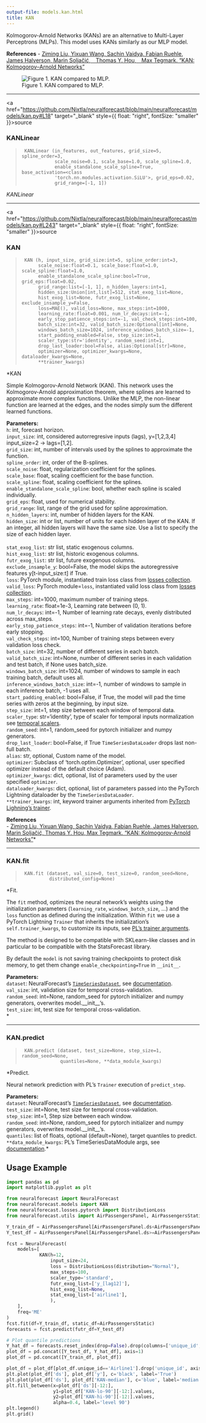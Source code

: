 ```yaml
---
output-file: models.kan.html
title: KAN
---
```



Kolmogorov-Arnold Networks (KANs) are an alternative to Multi-Layer
Perceptrons (MLPs). This model uses KANs similarly as our MLP model.

**References** - [Ziming Liu, Yixuan Wang, Sachin Vaidya, Fabian Ruehle,
James Halverson, Marin Soljačić, Thomas Y. Hou, Max Tegmark. “KAN:
Kolmogorov–Arnold Networks”](https://arxiv.org/html/2404.19756v1)

<figure>
<img src="imgs_models/kan.png" alt="Figure 1. KAN compared to MLP." />
<figcaption aria-hidden="true">Figure 1. KAN compared to
MLP.</figcaption>
</figure>

------------------------------------------------------------------------

<a
href="https://github.com/Nixtla/neuralforecast/blob/main/neuralforecast/models/kan.py#L18"
target="_blank" style={{ float: "right", fontSize: "smaller" }}>source</a>

### KANLinear

> ``` text
>  KANLinear (in_features, out_features, grid_size=5, spline_order=3,
>             scale_noise=0.1, scale_base=1.0, scale_spline=1.0,
>             enable_standalone_scale_spline=True, base_activation=<class
>             'torch.nn.modules.activation.SiLU'>, grid_eps=0.02,
>             grid_range=[-1, 1])
> ```

*KANLinear*

------------------------------------------------------------------------

<a
href="https://github.com/Nixtla/neuralforecast/blob/main/neuralforecast/models/kan.py#L243"
target="_blank" style={{ float: "right", fontSize: "smaller" }}>source</a>

### KAN

> ``` text
>  KAN (h, input_size, grid_size:int=5, spline_order:int=3,
>       scale_noise:float=0.1, scale_base:float=1.0, scale_spline:float=1.0,
>       enable_standalone_scale_spline:bool=True, grid_eps:float=0.02,
>       grid_range:list=[-1, 1], n_hidden_layers:int=1,
>       hidden_size:Union[int,list]=512, stat_exog_list=None,
>       hist_exog_list=None, futr_exog_list=None, exclude_insample_y=False,
>       loss=MAE(), valid_loss=None, max_steps:int=1000,
>       learning_rate:float=0.001, num_lr_decays:int=-1,
>       early_stop_patience_steps:int=-1, val_check_steps:int=100,
>       batch_size:int=32, valid_batch_size:Optional[int]=None,
>       windows_batch_size=1024, inference_windows_batch_size=-1,
>       start_padding_enabled=False, step_size:int=1,
>       scaler_type:str='identity', random_seed:int=1,
>       drop_last_loader:bool=False, alias:Optional[str]=None,
>       optimizer=None, optimizer_kwargs=None, dataloader_kwargs=None,
>       **trainer_kwargs)
> ```

\*KAN

Simple Kolmogorov-Arnold Network (KAN). This network uses the
Kolmogorov-Arnold approximation theorem, where splines are learned to
approximate more complex functions. Unlike the MLP, the non-linear
function are learned at the edges, and the nodes simply sum the
different learned functions.

**Parameters:**<br/> `h`: int, forecast horizon.<br/> `input_size`: int,
considered autorregresive inputs (lags), y=\[1,2,3,4\] input_size=2 -\>
lags=\[1,2\].<br/> `grid_size`: int, number of intervals used by the
splines to approximate the function.<br/> `spline_order`: int, order of
the B-splines.<br/> `scale_noise`: float, regularization coefficient for
the splines.<br/> `scale_base`: float, scaling coefficient for the base
function.<br/> `scale_spline`: float, scaling coefficient for the
splines.<br/> `enable_standalone_scale_spline`: bool, whether each spline
is scaled individually.<br/> `grid_eps`: float, used for numerical
stability.<br/> `grid_range`: list, range of the grid used for spline
approximation.<br/> `n_hidden_layers`: int, number of hidden layers for
the KAN.<br/> `hidden_size`: int or list, number of units for each hidden
layer of the KAN. If an integer, all hidden layers will have the same
size. Use a list to specify the size of each hidden layer.<br/>  
`stat_exog_list`: str list, static exogenous columns.<br/>
`hist_exog_list`: str list, historic exogenous columns.<br/>
`futr_exog_list`: str list, future exogenous columns.<br/>
`exclude_insample_y`: bool=False, the model skips the autoregressive
features y\[t-input_size:t\] if True.<br/> `loss`: PyTorch module,
instantiated train loss class from [losses
collection](https://nixtla.github.io/neuralforecast/losses.pytorch.html).<br/>
`valid_loss`: PyTorch module=`loss`, instantiated valid loss class from
[losses
collection](https://nixtla.github.io/neuralforecast/losses.pytorch.html).<br/>
`max_steps`: int=1000, maximum number of training steps.<br/>
`learning_rate`: float=1e-3, Learning rate between (0, 1).<br/>
`num_lr_decays`: int=-1, Number of learning rate decays, evenly
distributed across max_steps.<br/> `early_stop_patience_steps`: int=-1,
Number of validation iterations before early stopping.<br/>
`val_check_steps`: int=100, Number of training steps between every
validation loss check.<br/> `batch_size`: int=32, number of different
series in each batch.<br/> `valid_batch_size`: int=None, number of
different series in each validation and test batch, if None uses
batch_size.<br/> `windows_batch_size`: int=1024, number of windows to
sample in each training batch, default uses all.<br/>
`inference_windows_batch_size`: int=-1, number of windows to sample in
each inference batch, -1 uses all.<br/> `start_padding_enabled`:
bool=False, if True, the model will pad the time series with zeros at
the beginning, by input size.<br/> `step_size`: int=1, step size between
each window of temporal data.<br/> `scaler_type`: str=‘identity’, type of
scaler for temporal inputs normalization see [temporal
scalers](https://nixtla.github.io/neuralforecast/common.scalers.html).<br/>
`random_seed`: int=1, random_seed for pytorch initializer and numpy
generators.<br/> `drop_last_loader`: bool=False, if True
`TimeSeriesDataLoader` drops last non-full batch.<br/> `alias`: str,
optional, Custom name of the model.<br/> `optimizer`: Subclass of
‘torch.optim.Optimizer’, optional, user specified optimizer instead of
the default choice (Adam).<br/> `optimizer_kwargs`: dict, optional, list
of parameters used by the user specified `optimizer`.<br/>
`dataloader_kwargs`: dict, optional, list of parameters passed into the
PyTorch Lightning dataloader by the `TimeSeriesDataLoader`. <br/>
`**trainer_kwargs`: int, keyword trainer arguments inherited from
[PyTorch Lighning’s
trainer](https://pytorch-lightning.readthedocs.io/en/stable/api/pytorch_lightning.trainer.trainer.Trainer.html?highlight=trainer).<br/>

**References**<br/> - [Ziming Liu, Yixuan Wang, Sachin Vaidya, Fabian
Ruehle, James Halverson, Marin Soljačić, Thomas Y. Hou, Max Tegmark.
“KAN: Kolmogorov-Arnold Networks”](https://arxiv.org/abs/2404.19756)\*

------------------------------------------------------------------------

### KAN.fit

> ``` text
>  KAN.fit (dataset, val_size=0, test_size=0, random_seed=None,
>           distributed_config=None)
> ```

\*Fit.

The `fit` method, optimizes the neural network’s weights using the
initialization parameters (`learning_rate`, `windows_batch_size`, …) and
the `loss` function as defined during the initialization. Within `fit`
we use a PyTorch Lightning `Trainer` that inherits the initialization’s
`self.trainer_kwargs`, to customize its inputs, see [PL’s trainer
arguments](https://pytorch-lightning.readthedocs.io/en/stable/api/pytorch_lightning.trainer.trainer.Trainer.html?highlight=trainer).

The method is designed to be compatible with SKLearn-like classes and in
particular to be compatible with the StatsForecast library.

By default the `model` is not saving training checkpoints to protect
disk memory, to get them change `enable_checkpointing=True` in
`__init__`.

**Parameters:**<br/> `dataset`: NeuralForecast’s
[`TimeSeriesDataset`](https://nixtlaverse.nixtla.io/neuralforecast/tsdataset.html#timeseriesdataset),
see
[documentation](https://nixtla.github.io/neuralforecast/tsdataset.html).<br/>
`val_size`: int, validation size for temporal cross-validation.<br/>
`random_seed`: int=None, random_seed for pytorch initializer and numpy
generators, overwrites model.\_\_init\_\_’s.<br/> `test_size`: int, test
size for temporal cross-validation.<br/>\*

------------------------------------------------------------------------

### KAN.predict

> ``` text
>  KAN.predict (dataset, test_size=None, step_size=1, random_seed=None,
>               quantiles=None, **data_module_kwargs)
> ```

\*Predict.

Neural network prediction with PL’s `Trainer` execution of
`predict_step`.

**Parameters:**<br/> `dataset`: NeuralForecast’s
[`TimeSeriesDataset`](https://nixtlaverse.nixtla.io/neuralforecast/tsdataset.html#timeseriesdataset),
see
[documentation](https://nixtla.github.io/neuralforecast/tsdataset.html).<br/>
`test_size`: int=None, test size for temporal cross-validation.<br/>
`step_size`: int=1, Step size between each window.<br/> `random_seed`:
int=None, random_seed for pytorch initializer and numpy generators,
overwrites model.\_\_init\_\_’s.<br/> `quantiles`: list of floats,
optional (default=None), target quantiles to predict. <br/>
`**data_module_kwargs`: PL’s TimeSeriesDataModule args, see
[documentation](https://pytorch-lightning.readthedocs.io/en/1.6.1/extensions/datamodules.html#using-a-datamodule).\*

## Usage Example


```python
import pandas as pd
import matplotlib.pyplot as plt

from neuralforecast import NeuralForecast
from neuralforecast.models import KAN
from neuralforecast.losses.pytorch import DistributionLoss
from neuralforecast.utils import AirPassengersPanel, AirPassengersStatic

Y_train_df = AirPassengersPanel[AirPassengersPanel.ds<AirPassengersPanel['ds'].values[-12]] # 132 train
Y_test_df = AirPassengersPanel[AirPassengersPanel.ds>=AirPassengersPanel['ds'].values[-12]].reset_index(drop=True) # 12 test

fcst = NeuralForecast(
    models=[
            KAN(h=12,
                input_size=24,
                loss = DistributionLoss(distribution="Normal"),
                max_steps=100,
                scaler_type='standard',
                futr_exog_list=['y_[lag12]'],
                hist_exog_list=None,
                stat_exog_list=['airline1'],
                ),     
    ],
    freq='ME'
)
fcst.fit(df=Y_train_df, static_df=AirPassengersStatic)
forecasts = fcst.predict(futr_df=Y_test_df)

# Plot quantile predictions
Y_hat_df = forecasts.reset_index(drop=False).drop(columns=['unique_id','ds'])
plot_df = pd.concat([Y_test_df, Y_hat_df], axis=1)
plot_df = pd.concat([Y_train_df, plot_df])

plot_df = plot_df[plot_df.unique_id=='Airline1'].drop('unique_id', axis=1)
plt.plot(plot_df['ds'], plot_df['y'], c='black', label='True')
plt.plot(plot_df['ds'], plot_df['KAN-median'], c='blue', label='median')
plt.fill_between(x=plot_df['ds'][-12:], 
                 y1=plot_df['KAN-lo-90'][-12:].values,
                 y2=plot_df['KAN-hi-90'][-12:].values,
                 alpha=0.4, label='level 90')
plt.legend()
plt.grid()
```

